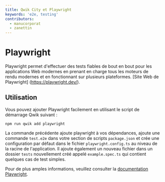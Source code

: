 ```yaml
---
title: Qwik City et Playwright
keywords: 'e2e, testing'
contributors:
  - manucorporat
  - zanettin
---
```


# Playwright

Playwright permet d'effectuer des tests fiables de bout en bout pour les applications Web modernes en prenant en charge tous les moteurs de rendu modernes et en fonctionnant sur plusieurs plateformes. [Site Web de Playwright] (https://playwright.dev/).

## Utilisation

Vous pouvez ajouter Playwright facilement en utilisant le script de démarrage Qwik suivant :

```shell
npm run qwik add playwright
```

La commande précédente ajoute playwright à vos dépendances, ajoute une commande `test.e2e` dans votre section de scripts `package.json` et crée une configuration par défaut dans le fichier `playwright.config.ts` au niveau de la racine de l'application.
Il ajoute également un nouveau fichier dans un dossier `tests` nouvellement créé appelé `example.spec.ts` qui contient quelques cas de test simples.

Pour de plus amples informations, veuillez consulter la [documentation Playwright](https://playwright.dev/docs/intro).
